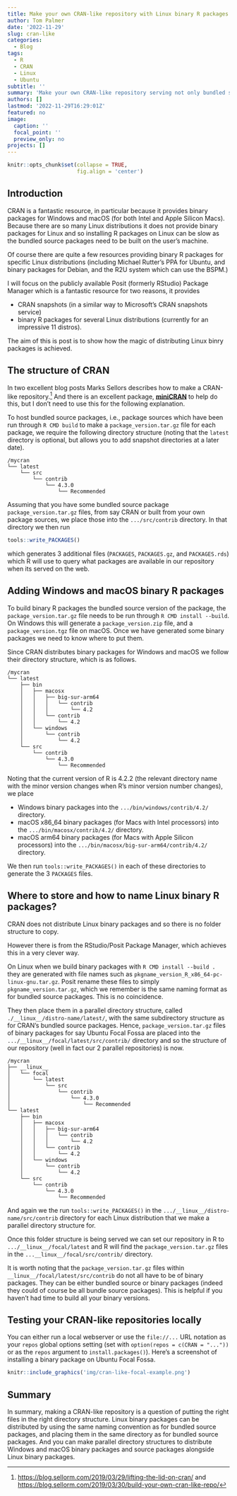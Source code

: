 ```yaml
---
title: Make your own CRAN-like repository with Linux binary R packages
author: Tom Palmer
date: '2022-11-29'
slug: cran-like
categories:
  - Blog
tags:
  - R
  - CRAN
  - Linux
  - Ubuntu
subtitle: ''
summary: 'Make your own CRAN-like repository serving not only bundled source packages and Windows and macOS binary packages but also Linux binary packages.'
authors: []
lastmod: '2022-11-29T16:29:01Z'
featured: no
image:
  caption: ''
  focal_point: ''
  preview_only: no
projects: []
---
```


```r
knitr::opts_chunk$set(collapse = TRUE,
                      fig.align = 'center')
```

## Introduction

CRAN is a fantastic resource, in particular because it provides binary packages for Windows and macOS (for both Intel and Apple Silicon Macs). Because there are so many Linux distributions it does not provide binary packages for Linux and so installing R packages on Linux can be slow as the bundled source packages need to be built on the user's machine.

Of course there are quite a few resources providing binary R packages for specific Linux distributions (including Michael Rutter's PPA for Ubuntu, and binary packages for Debian, and the R2U system which can use the BSPM.)

I will focus on the publicly available Posit (formerly RStudio) Package Manager which is a fantastic resource for two reasons, it provides

* CRAN snapshots (in a similar way to Microsoft's CRAN snapshots service)
* binary R packages for several Linux distributions (currently for an impressive 11 distros).

The aim of this is post is to show how the magic of distributing Linux binry packages is achieved.

## The structure of CRAN

In two excellent blog posts Marks Sellors describes how to make a CRAN-like repository.^[<https://blog.sellorm.com/2019/03/29/lifting-the-lid-on-cran/> and <https://blog.sellorm.com/2019/03/30/build-your-own-cran-like-repo/>] And there is an excellent package, [**miniCRAN**](https://cran.r-project.org/package=miniCRAN) to help do this, but I don't need to use this for the following explanation.

To host bundled source packages, i.e., package sources which have been run through `R CMD build` to make a `package_version.tar.gz` file for each package, we require the following directory structure (noting that the `latest` directory is optional, but allows you to add snapshot directories at a later date).
<!-- # brew install tree -->
<!-- tree ~/Documents/GitHub/cran/site -d -I '__linux__|bin' --noreport -->
```text
/mycran
└── latest
    └── src
        └── contrib
            └── 4.3.0
                └── Recommended
```

Assuming that you have some bundled source package `package_version.tar.gz` files, from say CRAN or built from your own package sources, we place those into the `.../src/contrib` directory. In that directory we then run 
```r
tools::write_PACKAGES()
```
which generates 3 additional files (`PACKAGES`, `PACKAGES.gz`, and `PACKAGES.rds`) which R will use to query what packages are available in our repository when its served on the web.

## Adding Windows and macOS binary R packages

To build binary R packages the bundled source version of the package, the `package_version.tar.gz` file needs to be run through `R CMD install --build`. On Windows this will generate a `package_version.zip` file, and a `package_version.tgz` file on macOS. Once we have generated some binary packages we need to know where to put them.

Since CRAN distributes binary packages for Windows and macOS we follow their directory structure, which is as follows.
<!-- brew install tree -->
<!-- tree ~/Documents/GitHub/cran/site -d -I '__linux__' --noreport -->
```text
/mycran
└── latest
    ├── bin
    │   ├── macosx
    │   │   ├── big-sur-arm64
    │   │   │   └── contrib
    │   │   │       └── 4.2
    │   │   └── contrib
    │   │       └── 4.2
    │   └── windows
    │       └── contrib
    │           └── 4.2
    └── src
        └── contrib
            └── 4.3.0
                └── Recommended
```
Noting that the current version of R is 4.2.2 (the relevant directory name with the minor version changes when R's minor version number changes), we place

* Windows binary packages into the `.../bin/windows/contrib/4.2/` directory.
* macOS x86_64 binary packages (for Macs with Intel processors) into the `.../bin/macosx/contrib/4.2/` directory.
* macOS arm64 binary packages (for Macs with Apple Silicon processors) into the `.../bin/macosx/big-sur-arm64/contrib/4.2/` directory.

We then run `tools::write_PACKAGES()` in each of these directories to generate the 3 `PACKAGES` files.

## Where to store and how to name Linux binary R packages?

CRAN does not distribute Linux binary packages and so there is no folder structure to copy.

However there is from the RStudio/Posit Package Manager, which achieves this in a very clever way.

On Linux when we build binary packages with `R CMD install --build .` they are generated with file names such as `pkgname_version_R_x86_64-pc-linux-gnu.tar.gz`. Posit rename these files to simply `pkgname_version.tar.gz`, which we remember is the same naming format as for bundled source packages. This is no coincidence.

They then place them in a parallel directory structure, called `./__linux__/distro-name/latest/`, with the same subdirectory structure as for CRAN's bundled source packages. Hence, `package_version.tar.gz` files of binary packages for say Ubuntu Focal Fossa are placed into the `.../__linux__/focal/latest/src/contrib/` directory and so the structure of our repository (well in fact our 2 parallel repositories) is now.
<!-- tree ~/Documents/GitHub/cran/site -d -I 'jammy' --noreport -->
```text
/mycran
├── __linux__
│   └── focal
│       └── latest
│           └── src
│               └── contrib
│                   └── 4.3.0
│                       └── Recommended
└── latest
    ├── bin
    │   ├── macosx
    │   │   ├── big-sur-arm64
    │   │   │   └── contrib
    │   │   │       └── 4.2
    │   │   └── contrib
    │   │       └── 4.2
    │   └── windows
    │       └── contrib
    │           └── 4.2
    └── src
        └── contrib
            └── 4.3.0
                └── Recommended
```
And again we the run `tools::write_PACKAGES()` in the `.../__linux__/distro-name/src/contrib` directory for each Linux distribution that we make a parallel directory structure for.

Once this folder structure is being served we can set our repository in R to `.../__linux__/focal/latest` and R will find the `package_version.tar.gz` files in the `...__linux__/focal/src/contrib/` directory.

It is worth noting that the `package_version.tar.gz` files within `__linux__/focal/latest/src/contrib` do not all have to be of binary packages. They can be either bundled source or binary packages (indeed they could of course be all bundle source packages). This is helpful if you haven't had time to build all your binary versions.

## Testing your CRAN-like repositories locally

You can either run a local webserver or use the `file://...` URL notation as your `repos` global options setting (set with `option(repos = c(CRAN = "..."))` or as the `repos` argument to `install.packages()`). Here's a screenshot of installing a binary package on Ubuntu Focal Fossa.

```r
knitr::include_graphics('img/cran-like-focal-example.png')
```

## Summary

In summary, making a CRAN-like repository is a question of putting the right files in the right directory structure. Linux binary packages can be distributed by using the same naming convention as for bundled source packages, and placing them in the same directory as for bundled source packages. And you can make parallel directory structures to distribute Windows and macOS binary packages and source packages alongside Linux binary packages.
